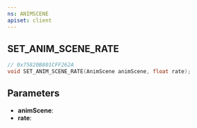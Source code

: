 ```yaml
---
ns: ANIMSCENE
apiset: client
---
```

## SET_ANIM_SCENE_RATE

```c
// 0x75820B801CFF262A
void SET_ANIM_SCENE_RATE(AnimScene animScene, float rate);
```


## Parameters
* **animScene**:
* **rate**: